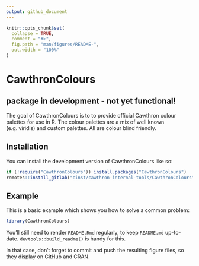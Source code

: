 ```yaml
---
output: github_document
---
```


<!-- README.md is generated from README.Rmd. Please edit that file -->

```r
knitr::opts_chunk$set(
  collapse = TRUE,
  comment = "#>",
  fig.path = "man/figures/README-",
  out.width = "100%"
)
```

# CawthronColours

<!-- badges: start -->
<!-- badges: end -->

## package in development - not yet functional!

The goal of CawthronColours is to to provide official Cawthron colour palettes for use in R. The colour palettes are a mix of well known (e.g. viridis) and custom palettes. All are colour blind friendly.

## Installation

You can install the development version of CawthronColours like so:

``` r
if (!require("CawthronColours")) install.packages("CawthronColours")
remotes::install_gitlab("cinst/cawthron-internal-tools/CawthronColours")
```

## Example

This is a basic example which shows you how to solve a common problem:

```r
library(CawthronColours)


```

You'll still need to render `README.Rmd` regularly, to keep `README.md` up-to-date. `devtools::build_readme()` is handy for this.

In that case, don't forget to commit and push the resulting figure files, so they display on GitHub and CRAN.
